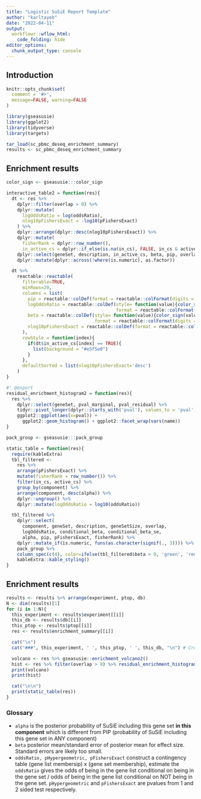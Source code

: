 ```yaml
---
title: "Logistic SuSiE Report Template"
author: "karltayeb"
date: "2022-04-11"
output:
  workflowr::wflow_html:
    code_folding: hide
editor_options:
  chunk_output_type: console
---
```


## Introduction


```r
knitr::opts_chunk$set(
  comment = '#>',
  message=FALSE, warning=FALSE
)
```

```r
library(gseasusie)
library(ggplot2)
library(tidyverse)
library(targets)

tar_load(sc_pbmc_deseq_enrichment_summary)
results <- sc_pbmc_deseq_enrichment_summary
```

## Enrichment results

```r
color_sign <- gseasusie:::color_sign

interactive_table2 = function(res){
  dt <- res %>% 
    dplyr::filter(overlap > 0) %>%
    dplyr::mutate(
      logOddsRatio = log(oddsRatio),
      nlog10pFishersExact = -log10(pFishersExact)
    ) %>%
    dplyr::arrange(dplyr::desc(nlog10pFishersExact)) %>%
    dplyr::mutate(
      fisherRank = dplyr::row_number(),
      in_active_cs = dplyr::if_else(is.na(in_cs), FALSE, in_cs & active_cs)) %>%
    dplyr::select(geneSet, description, in_active_cs, beta, pip, overlap, geneSetSize, logOddsRatio, nlog10pFishersExact, component, fisherRank) %>%
    dplyr::mutate(dplyr::across(!where(is.numeric), as.factor))

  dt %>%
    reactable::reactable(
      filterable=TRUE,
      minRows=20,
      columns = list(
        pip = reactable::colDef(format = reactable::colFormat(digits = 3)),
        logOddsRatio = reactable::colDef(style= function(value){color_sign(value)},
                                         format = reactable::colFormat(digits = 3)),
        beta = reactable::colDef(style= function(value){color_sign(value)},
                                 format = reactable::colFormat(digits = 3)),
        nlog10pFishersExact = reactable::colDef(format = reactable::colFormat(digits = 3))
      ),
      rowStyle = function(index){
        if(dt$in_active_cs[index] == TRUE){
          list(background = "#e5f5e0")
        }
      },
      defaultSorted = list(nlog10pFishersExact='desc')
    )
}

#' @export
residual_enrichment_histogram2 = function(res){
  res %>%
    dplyr::select(geneSet, pval_marginal, pval_residual) %>%
    tidyr::pivot_longer(dplyr::starts_with('pval'), values_to = 'pval') %>%
    ggplot2::ggplot(aes(x=pval)) +
      ggplot2::geom_histogram() + ggplot2::facet_wrap(vars(name))
}

pack_group <- gseasusie:::pack_group

static_table = function(res){
  require(kableExtra)
  tbl_filtered <-
    res %>%
    arrange(pFishersExact) %>%
    mutate(fisherRank = row_number()) %>%
    filter(in_cs, active_cs) %>%
    group_by(component) %>%
    arrange(component, desc(alpha)) %>%
    dplyr::ungroup() %>%
    dplyr::mutate(logOddsRatio = log10(oddsRatio))

  tbl_filtered %>%
    dplyr::select(
      component, geneSet, description, geneSetSize, overlap,
      logOddsRatio, conditional_beta, conditional_beta_se,
      alpha, pip, pFishersExact, fisherRank) %>%
    dplyr::mutate_if(is.numeric, funs(as.character(signif(., 3)))) %>%
    pack_group %>%
    column_spec(c(4), color=ifelse(tbl_filtered$beta > 0, 'green', 'red')) %>%
    kableExtra::kable_styling()
}
```

## Enrichment results

```r
results <- results %>% arrange(experiment, ptop, db)
N <- dim(results)[1]
for (i in 1:N){
  this_experiment <- results$experiment[[i]]
  this_db <- results$db[[i]]
  this_ptop <- results$ptop[[i]]
  res <- results$enrichment_summary[[i]]

  cat("\n") 
  cat("###", this_experiment, ' ', this_ptop, ' ', this_db, "\n") # Create second level headings with the names.

  volcano <- res %>% gseasusie::enrichment_volcano2()
  hist <- res %>% filter(overlap > 0) %>% residual_enrichment_histogram2() 
  print(volcano)
  print(hist)

  cat("\n\n")
  print(static_table(res))
}
```

### Glossary

* `alpha` is the posterior probability of SuSiE including this gene set **in this component** which is different from PIP (probability of SuSiE including this gene set in ANY component)
* `beta` posterior mean/standard error of posterior mean for effect size. Standard errors are likely too small. 
* `oddsRatio, pHypergeometric, pFishersExact` construct a contingency table (gene list membersip) x (gene set membership), estimate the `oddsRatio` gives the odds of being in the gene list conditional on being in the gene set / odds of being in the gene list conditional on NOT being in the gene set. `pHypergeometric` and `pFishersExact` are pvalues from 1 and 2 sided test respectively. 
